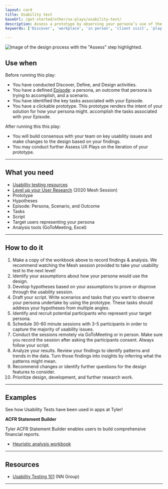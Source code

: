 ```yaml
---
layout: card 
title: Usability test
baseUrl: /get-started/other/ux-plays/usability-test/
description: Assess a prototype by observing your persona’s use of the design. 
keywords: ['Discover', 'workplace', 'in person', 'client visit', 'play', 'plays']

---
```




<ImageBlock>

![Image of the design process with the "Assess" step highlighted.](./images/usability-test.png)

</ImageBlock>

## Use when 

Before running this play:
- You have conducted Discover, Define, and Design activities.
- You have a defined [Episode](/get-started/other/ux-plays/episode-model): a persona, an outcome that persona is trying to accomplish, and a scenario.
- You have identified the key tasks associated with your Episode.
- You have a clickable prototype. This prototype renders the intent of your solution for how your persona might. accomplish the tasks associated with your Episode.

After running this this play:
- You will build consensus with your team on key usability issues and make changes to the design based on your findings.
- You may conduct further Assess UX Plays on the iteration of your prototype.
 


---



## What you need

- <a href="https://confl.tylertech.com/display/EUT/UXR+Templates" target="_blank" rel="noopener noreferrer">Usability testing resources</a>
- <a href="https://web.microsoftstream.com/video/6e49fe39-be89-4b33-b634-4a5bb0d4844f?channelId=e7adca05-592b-4956-9266-4ae129e0d4ba" target="_blank" rel="noopener noreferrer">Level up your User Research</a> (2020 Mesh Session)
- Prototype
- Hypotheses
- Episode: Persona, Scenario, and Outcome
- Tasks
- Script
- Target users representing your persona
- Analysis tools (GoToMeeting, Excel)



---



## How to do it

1. Make a copy of the workbook above to record findings & analysis. We recommend watching the Mesh session provided to take your usability test to the next level!
2. Identify your assumptions about how your persona would use the design.
3. Develop hypotheses based on your assumptions to prove or disprove through the usability session.  
4. Draft your script. Write scenarios and tasks that you want to observe your persona undertake by using the prototype. These tasks should address your hypotheses from multiple angles. 
5. Identify and recruit potential participants who represent your target persona.
6. Schedule 30-60 minute sessions with 3-5 participants in order to capture the majority of usability issues.
7. Conduct the sessions remotely via GoToMeeting or in person. Make sure you record the session after asking the participants consent. Always follow your script.
8. Analyze your results. Review your findings to identify patterns and trends in the data. Turn those findings into insights by inferring what the patterns might mean.
9. Recommend changes or identify further questions for the design features to consider.
10. Prioritize design, development, and further research work.



---



## Examples

See how Usability Tests have been used in apps at Tyler!

**ACFR Statement Builder**

Tyler ACFR Statement Builder enables users to build comprehensive financial reports. 

- <a href="https://tylertech-my.sharepoint.com/:x:/p/emma_walsh/Eay-O5q3ipFOvxU64HxANdUBtY-OKOTTA_BTznLlAAoW5g?e=3GQ6De" target="_blank" rel="noreferrer noopener">Heuristic analysis workbook</a>




---



## Resources

- [Usability Testing 101](https://www.nngroup.com/articles/usability-testing-101/) (NN Group)



---



<PlayHelp />



